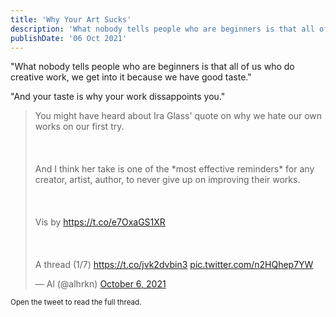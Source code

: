```yaml
---
title: 'Why Your Art Sucks'
description: 'What nobody tells people who are beginners is that all of us who do creative work, we get into it because we have good taste. And your taste is why your work dissappoints you.'
publishDate: '06 Oct 2021'
---
```


"What nobody tells people who are beginners is that all of us who do creative work, we get into it because we have good taste."

"And your taste is why your work dissappoints you."

<blockquote class="twitter-tweet"><p lang="en" dir="ltr">You might have heard about Ira Glass&#39; quote on why we hate our own works on our first try.<br></br><br></br>And I think her take is one of the *most effective reminders* for any creator, artist, author, to never give up on improving their works.<br></br><br></br>Vis by <a href="https://t.co/e7OxaGS1XR">https://t.co/e7OxaGS1XR</a> <br></br><br></br>A thread (1/7) <a href="https://t.co/jvk2dvbin3">https://t.co/jvk2dvbin3</a> <a href="https://t.co/n2HQhep7YW">pic.twitter.com/n2HQhep7YW</a></p>&mdash; Al (@alhrkn) <a href="https://twitter.com/alhrkn/status/1445591962032037891?ref_src=twsrc%5Etfw">October 6, 2021</a></blockquote> <script async src="https://platform.twitter.com/widgets.js" charset="utf-8"></script>

<small> Open the tweet to read the full thread.</small>
